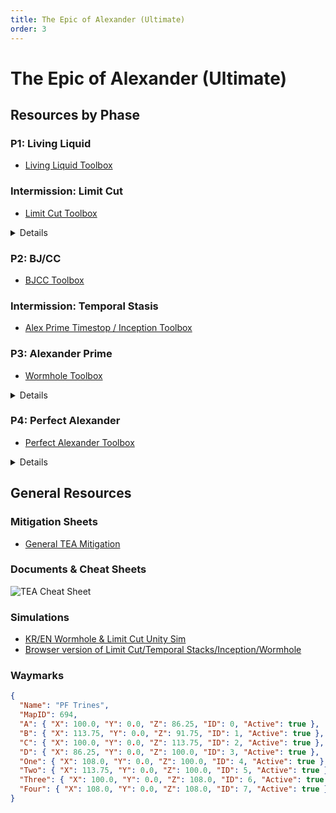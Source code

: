 ```yaml
---
title: The Epic of Alexander (Ultimate)
order: 3
---
```


# The Epic of Alexander (Ultimate)

<Banner
  src="/images/thumbnails/ultimate/tea.avif"
  alt="The Epic of Alexander (Ultimate)"
  left
/>

## Resources by Phase

### P1: Living Liquid

- [Living Liquid Toolbox](https://ff14.toolboxgaming.space/?id=725383877116761&preview=1)

### Intermission: Limit Cut

- [Limit Cut Toolbox](https://ff14.toolboxgaming.space/?id=803293127441961&preview=1)

<Details title="Limit Cut Video Guide">
  <YouTube videoId="r3PODekimO0" />
  <Callout>
    Even though the video mentions LPDU, it also follows NA PF strats!
  </Callout>
</Details>

### P2: BJ/CC

- [BJCC Toolbox](https://ff14.toolboxgaming.space/?id=492297437831961&preview=1)

### Intermission: Temporal Stasis

- [Alex Prime Timestop / Inception Toolbox](https://ff14.toolboxgaming.space/?id=860745463802461&preview=1)

### P3: Alexander Prime

- [Wormhole Toolbox](https://ff14.toolboxgaming.space/?id=537197026169861&preview=1)

<Details title="Wormhole Video Guide">
  <YouTube videoId="yAstTj6LMdA" />
  <Callout>
    Even though the video mentions LPDU, it also follows NA PF strats!
  </Callout>
</Details>

### P4: Perfect Alexander

- [Perfect Alexander Toolbox](https://ff14.toolboxgaming.space/?id=170875560147661&preview=1)

<Details title="P4: Perfect Alexander">
  <YouTube videoId="fiXZRgAOCHw" />
  <Callout>
    FCB light beacon in the video is incorrect. Light beacon is northwest of the
    A marker on the nipple. ![TEA Light
    Beacon](/images/ultimates/tea/TEALightBeaconSpot.png)
  </Callout>
</Details>

## General Resources

### Mitigation Sheets

- [General TEA Mitigation](https://docs.google.com/spreadsheets/d/1A58RflNeNq9mesuvSEcQzIvQ3MwOGyvPRi5khNACrc8/edit#gid=1511755464)

### Documents & Cheat Sheets

![TEA Cheat Sheet](/images/ultimates/tea/TEACheatSheet.png)

### Simulations

- [KR/EN Wormhole & Limit Cut Unity Sim](https://github.com/naurffxiv/assets/tree/main/Simulators)
- [Browser version of Limit Cut/Temporal Stacks/Inception/Wormhole](https://dangermomentum.itch.io/1256-sim)

### Waymarks

```json
{
  "Name": "PF Trines",
  "MapID": 694,
  "A": { "X": 100.0, "Y": 0.0, "Z": 86.25, "ID": 0, "Active": true },
  "B": { "X": 113.75, "Y": 0.0, "Z": 91.75, "ID": 1, "Active": true },
  "C": { "X": 100.0, "Y": 0.0, "Z": 113.75, "ID": 2, "Active": true },
  "D": { "X": 86.25, "Y": 0.0, "Z": 100.0, "ID": 3, "Active": true },
  "One": { "X": 108.0, "Y": 0.0, "Z": 100.0, "ID": 4, "Active": true },
  "Two": { "X": 113.75, "Y": 0.0, "Z": 100.0, "ID": 5, "Active": true },
  "Three": { "X": 100.0, "Y": 0.0, "Z": 108.0, "ID": 6, "Active": true },
  "Four": { "X": 108.0, "Y": 0.0, "Z": 108.0, "ID": 7, "Active": true }
}
```
